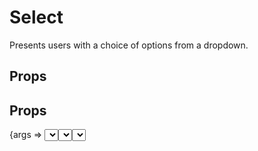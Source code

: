 
<Meta title="Select" component={Select} />

# Select

Presents users with a choice of options from a dropdown.

## Props

## Props

<Canvas>
	<Story
		args={{
			options,
			placeholder: "What are you obsessed with?",
			hint: "Obsessions are our alternative to traditional journalistic beats.",
			label: "Our obsessions"
		}}
		name="Default"
	>
		{args => <Select {...args} />}
	</Story>
</Canvas>

<ArgsTable story="Default" />

## Stories

<Canvas>
	<Story
		args={{
			disabled: true,
			options,
			placeholder: "What are you obsessed with?",
			hint: "Enter your email to select an obsession to follow.",
			label: "Our obsessions"
		}}
		name="Disabled"
	>
		{args => <Select {...args} />}
	</Story>
</Canvas>

<Canvas>
	<Story
		args={{
			invalid: true,
			options,
			placeholder: "What are you obsessed with?",
			hint: "Sorry, your selection isn't available for mail order.",
			label: "Our obsessions"
		}}
		name="Invalid"
	>
		{args => <Select {...args} />}
	</Story>
</Canvas>
